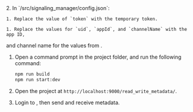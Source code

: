 <PlatformWrapper platform="web">
2. In `<samples-root>/src/signaling_manager/config.json`:

    1. Replace the value of `token` with the temporary token.

    1. Replace the values for `uid`, `appId`, and `channelName` with the app ID,
  and channel name for the values from <Link target="_blank" to="{{global.AGORA_CONSOLE_URL}}"><Vg k="CONSOLE" /></Link>.

1. Open a command prompt in the project folder, and run the following command:

    ``` bash
    npm run build
    npm run start:dev
    ```

1. Open the project at `http://localhost:9000/read_write_metadata/`.

1. Login to <Vg k="MESS" />, then send and receive metadata.
  
</PlatformWrapper>